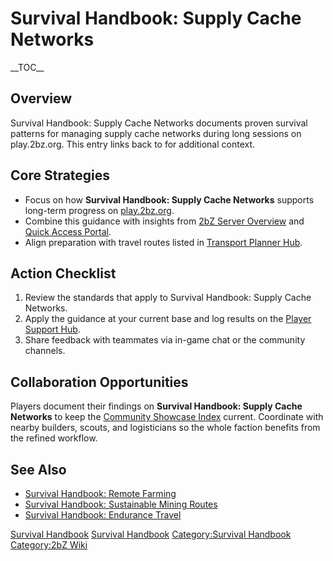 {{Short description|Survival Handbook: Supply Cache Networks documents proven survival patterns for managing supply cache networks during long sessions on play}}
= Survival Handbook: Supply Cache Networks =
{{2bZ Navbox}}
__TOC__

== Overview ==
Survival Handbook: Supply Cache Networks documents proven survival patterns for managing
supply cache networks during long sessions on play.2bz.org. This entry links back to
[[Category:Survival Handbook|Survival Handbook]] for additional context.

== Core Strategies ==
* Focus on how '''Survival Handbook: Supply Cache Networks''' supports long-term progress on [[play.2bz.org]].
* Combine this guidance with insights from [[2bZ Server Overview]] and [[Quick Access Portal]].
* Align preparation with travel routes listed in [[Transport Planner Hub]].

== Action Checklist ==
# Review the [[Category:Survival Handbook|Survival Handbook]] standards that apply to Survival Handbook: Supply Cache Networks.
# Apply the guidance at your current base and log results on the [[Player Support Hub]].
# Share feedback with teammates via in-game chat or the community channels.

== Collaboration Opportunities ==
Players document their findings on '''Survival Handbook: Supply Cache Networks''' to keep
the [[Community Showcase Index]] current. Coordinate with nearby builders, scouts, and
logisticians so the whole faction benefits from the refined workflow.

== See Also ==
* [[Survival Handbook: Remote Farming]]
* [[Survival Handbook: Sustainable Mining Routes]]
* [[Survival Handbook: Endurance Travel]]

[[Category:Survival Handbook]]
[[Category:2bZ Wiki]]
